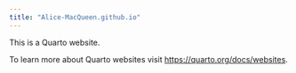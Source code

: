 ```yaml
---
title: "Alice-MacQueen.github.io"
---
```


This is a Quarto website.

To learn more about Quarto websites visit <https://quarto.org/docs/websites>.

